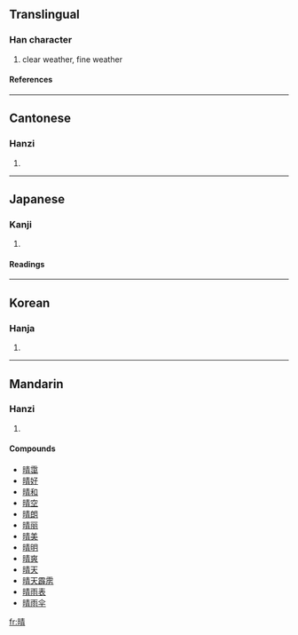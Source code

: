 {{see|晴}}

==Translingual==
===Han character===
{{Han char|rn=72|rad=日|as=08|sn=12|four=6502<sub>7</sub>|canj=日手一月 (AQMB)}}
# clear weather, fine weather
====References====
{{Han ref|kx=0496.390|dkj=13994|dj=0863.100|hdz=21515.070|uh=6674|ud=26228|bh=B4B8|bd=46264}}

----
==Cantonese==
===Hanzi===
{{yue-hanzi|jyut=|y=ching4}}
# {{defn|Cantonese}}

----
==Japanese==
===Kanji===
{{ja-kanji|grade=|rs=日08}}
# {{defn|Japanese}} 
====Readings====
{{ja-readings|on=[[せい]] (sei)|kun=[[はれる]] (hareru), [[はれ]] (hare), [[はらす]] (harasu)}}

----
==Korean==
===Hanja===
{{ko-hanja|hangeul=[[청]]|eumhun=|rv=cheong|mr=ch'ŏng|y=cheng}}
# {{defn|Korean}}

----
==Mandarin==
===Hanzi===
{{cmn-hanzi|pin=[[qíng]] (qing2), [[zhěng]] (zheng3)|wg=ch'ing<sup>2</sup>, cheng<sup>3</sup>}}
# {{defn|Mandarin}}

====Compounds====
*[[晴霭]]
*[[晴好]]
*[[晴和]]
*[[晴空]]
*[[晴朗]]
*[[晴丽]]
*[[晴美]]
*[[晴明]]
*[[晴爽]]
*[[晴天]]
*[[晴天霹雳]]
*[[晴雨表]]
*[[晴雨伞]]

[[fr:晴]]